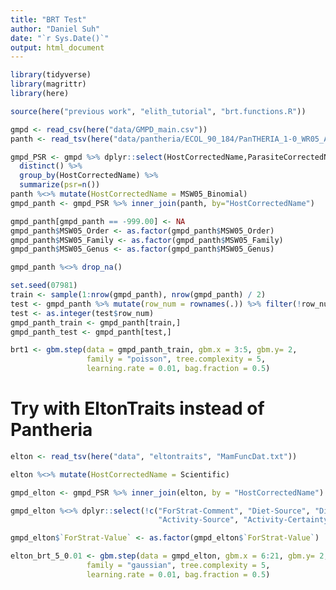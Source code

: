 ```yaml
---
title: "BRT Test"
author: "Daniel Suh"
date: "`r Sys.Date()`"
output: html_document
---
```


```r
library(tidyverse)
library(magrittr)
library(here)

source(here("previous work", "elith_tutorial", "brt.functions.R"))
```


```r
gmpd <- read_csv(here("data/GMPD_main.csv"))
panth <- read_tsv(here("data/pantheria/ECOL_90_184/PanTHERIA_1-0_WR05_Aug2008.txt"))
```


```r
gmpd_PSR <- gmpd %>% dplyr::select(HostCorrectedName,ParasiteCorrectedName) %>% 
  distinct() %>% 
  group_by(HostCorrectedName) %>% 
  summarize(psr=n())
panth %<>% mutate(HostCorrectedName = MSW05_Binomial)
gmpd_panth <- gmpd_PSR %>% inner_join(panth, by="HostCorrectedName")
```


```r
gmpd_panth[gmpd_panth == -999.00] <- NA
gmpd_panth$MSW05_Order <- as.factor(gmpd_panth$MSW05_Order)
gmpd_panth$MSW05_Family <- as.factor(gmpd_panth$MSW05_Family)
gmpd_panth$MSW05_Genus <- as.factor(gmpd_panth$MSW05_Genus)

gmpd_panth %<>% drop_na()
```


```r
set.seed(07981)
train <- sample(1:nrow(gmpd_panth), nrow(gmpd_panth) / 2)
test <- gmpd_panth %>% mutate(row_num = rownames(.)) %>% filter(!row_num %in% train) %>% dplyr::select(row_num)
test <- as.integer(test$row_num)
gmpd_panth_train <- gmpd_panth[train,]
gmpd_panth_test <- gmpd_panth[test,]
```


```r
brt1 <- gbm.step(data = gmpd_panth_train, gbm.x = 3:5, gbm.y= 2,
                 family = "poisson", tree.complexity = 5,
                 learning.rate = 0.01, bag.fraction = 0.5)
```


# Try with EltonTraits instead of Pantheria


```r
elton <- read_tsv(here("data", "eltontraits", "MamFuncDat.txt"))
```

```r
elton %<>% mutate(HostCorrectedName = Scientific)

gmpd_elton <- gmpd_PSR %>% inner_join(elton, by = "HostCorrectedName")

gmpd_elton %<>% dplyr::select(!c("ForStrat-Comment", "Diet-Source", "Diet-Certainty","ForStrat-Certainty",
                                 "Activity-Source", "Activity-Certainty", "BodyMass-Source"))

gmpd_elton$`ForStrat-Value` <- as.factor(gmpd_elton$`ForStrat-Value`)
```



```r
elton_brt_5_0.01 <- gbm.step(data = gmpd_elton, gbm.x = 6:21, gbm.y= 2,
                 family = "gaussian", tree.complexity = 5,
                 learning.rate = 0.01, bag.fraction = 0.5)
```








